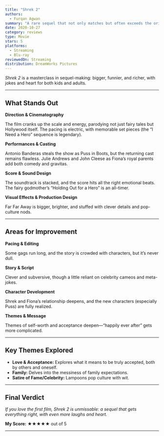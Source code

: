 ```yaml
---
title: "Shrek 2"
authors:
  - Furqan Agwan
summary: "A rare sequel that not only matches but often exceeds the original—packed with even sharper humor, bolder visuals, and deeper heart."
date: 2020-10-27
category: reviews
type: Movie
stars: 5
platforms:
  - Streaming
  - Blu-ray
reviewedOn: Streaming
distribution: DreamWorks Pictures
---
```


_Shrek 2_ is a masterclass in sequel-making: bigger, funnier, and richer, with jokes and heart for both kids and adults.

---

## What Stands Out

**Direction & Cinematography**

The film cranks up the scale and energy, parodying not just fairy tales but Hollywood itself. The pacing is electric, with memorable set pieces (the “I Need a Hero” sequence is legendary).

**Performances & Casting**

Antonio Banderas steals the show as Puss in Boots, but the returning cast remains flawless. Julie Andrews and John Cleese as Fiona’s royal parents add both comedy and gravitas.

**Score & Sound Design**

The soundtrack is stacked, and the score hits all the right emotional beats. The fairy godmother’s “Holding Out for a Hero” is an all-timer.

**Visual Effects & Production Design**

Far Far Away is bigger, brighter, and stuffed with clever details and pop-culture nods.

---

## Areas for Improvement

**Pacing & Editing**

Some gags run long, and the story is crowded with characters, but it’s never dull.

**Story & Script**

Clever and subversive, though a little reliant on celebrity cameos and meta-jokes.

**Character Development**

Shrek and Fiona’s relationship deepens, and the new characters (especially Puss) are fully realized.

**Themes & Message**

Themes of self-worth and acceptance deepen—“happily ever after” gets more complicated.

---

## Key Themes Explored

- **Love & Acceptance:** Explores what it means to be truly accepted, both by others and oneself.
- **Family:** Delves into the messiness of family expectations.
- **Satire of Fame/Celebrity:** Lampoons pop culture with wit.

---

## Final Verdict

_If you love the first film, Shrek 2 is unmissable: a sequel that gets everything right, with even more laughs and heart._

**My Score:** ★★★★★ out of 5

---
